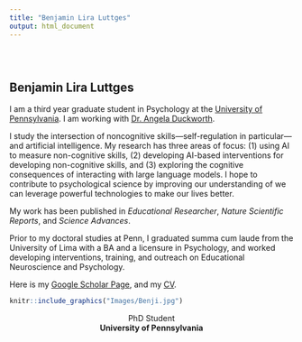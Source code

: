 ```yaml
---
title: "Benjamin Lira Luttges"
output: html_document
---
```


```{=html}
<style type="text/css">
.title {
  display: none;
}

#getting-started img {
  margin-right: 10px;
}

</style>
```
<div class="row" style="padding-top: 30px;">

::: {.col-sm-6}
# **Benjamin Lira Luttges**

I am a third year graduate student in Psychology at the [University of Pennsylvania](upenn.edu). I am working with [Dr. Angela Duckworth](angeladuckworth.com).

I study the intersection of noncognitive skills---self-regulation in particular---and artificial intelligence. My research has three areas of focus: (1) using AI to measure non-cognitive skills, (2) developing AI-based interventions for developing non-cognitive skills, and (3) exploring the cognitive consequences of interacting with large language models. I hope to contribute to psychological science by improving our understanding of we can leverage powerful technologies to make our lives better. 

My work has been published in *Educational Researcher*, *Nature Scientific Reports*, and *Science Advances*.

Prior to my doctoral studies at Penn, I graduated summa cum laude from the University of Lima with a BA and a licensure in Psychology, and worked developing interventions, training, and outreach on Educational Neuroscience and Psychology.

<!-- <iframe src="https://calendar.google.com/calendar/embed?src=blira%40characterlab.org&ctz=America%2FNew_York" style="border: 0" width="800" height="600" frameborder="0" scrolling="no"></iframe> -->

Here is my [Google Scholar Page](https://scholar.google.com/citations?user=St3vJckAAAAJ&hl=en), and my [CV](https://lirabenjamin.github.io/CV.pdf).

<!-- <form -->
<!--   action="https://formspree.io/f/mdopqldn" -->
<!--   method="POST" -->
<!-- > -->
<!-- <label> -->
<!-- Your email: -->
<!-- <input type="email" name="_replyto"> -->
<!-- </label> -->
<!-- <label> -->
<!-- Your message: -->
<!-- </br> -->
<!-- <textarea name="message"></textarea> -->
<!-- </label> -->

  <!-- your other form fields go here

<!--   <button type="submit">Send</button> -->
<!-- </form> -->
:::

::: {.col-sm-6}
```r
knitr::include_graphics("Images/Benji.jpg")
```
<center>
<p style="margin-bottom:0;">
    PhD Student
</p>
<p style="margin : 0; padding-top:0;">
    **University of Pennsylvania**
</p>
</center>



:::